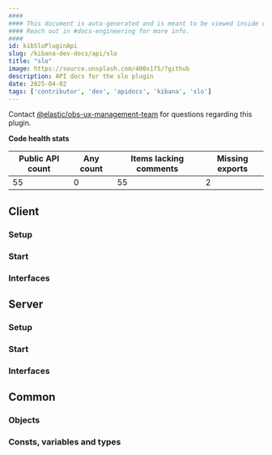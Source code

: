 ```yaml
---
####
#### This document is auto-generated and is meant to be viewed inside our experimental, new docs system.
#### Reach out in #docs-engineering for more info.
####
id: kibSloPluginApi
slug: /kibana-dev-docs/api/slo
title: "slo"
image: https://source.unsplash.com/400x175/?github
description: API docs for the slo plugin
date: 2025-04-02
tags: ['contributor', 'dev', 'apidocs', 'kibana', 'slo']
---
```




Contact [@elastic/obs-ux-management-team](https://github.com/orgs/elastic/teams/obs-ux-management-team) for questions regarding this plugin.

**Code health stats**

| Public API count  | Any count | Items lacking comments | Missing exports |
|-------------------|-----------|------------------------|-----------------|
| 55 | 0 | 55 | 2 |

## Client

### Setup
<DocDefinitionList data={[sloObj.client.setup]}/>

### Start
<DocDefinitionList data={[sloObj.client.start]}/>

### Interfaces
<DocDefinitionList data={sloObj.client.interfaces}/>

## Server

### Setup
<DocDefinitionList data={[sloObj.server.setup]}/>

### Start
<DocDefinitionList data={[sloObj.server.start]}/>

### Interfaces
<DocDefinitionList data={sloObj.server.interfaces}/>

## Common

### Objects
<DocDefinitionList data={sloObj.common.objects}/>

### Consts, variables and types
<DocDefinitionList data={sloObj.common.misc}/>

